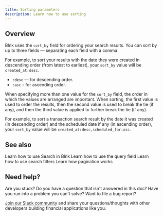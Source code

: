 ```yaml
---
title: Sorting parameters
description: Learn how to use sorting
---
```


## Overview

Blnk uses the `sort_by` field for ordering your search results. You can sort by up to three fields — separating each field with a comma.

For example, to sort your results with the date they were created in descending order (from latest to earliest), your `sort_by` value will be `created_at:desc`.

- `:desc` — for descending order.
- `:asc` - for ascending order.

When specifying more than one value for the `sort_by` field, the order in which the values are arranged are important. When sorting, the first value is used to order the results, then the second value is used to break the tie (if any), and then the third value is applied to further break the tie (if any). 

For example, to sort a transaction search result by the date it was created (in descending order) and the scheduled date if any (in ascending order), your `sort_by` value will be `created_at:desc,scheduled_for:asc`.

## See also

<CardGroup>
    <Card title="Get started with Search" href="overview" icon="book-open-cover">
        Learn how to use Search in Blnk
    </Card>
    <Card title="Query parameters" href="query-parameters" icon="book-open-cover">
        Learn how to use the query field
    </Card>
    <Card title="Sorting parameters" href="filtering-parameters" icon="book-open-cover">
        Learn how to use search filters
    </Card>
    <Card title="Pagination parameters" href="pagination-parameters" icon="book-open-cover">
        Learn how pagination works
    </Card>
</CardGroup>

## Need help?

Are you stuck? Do you have a question that isn't answered in this doc? Have you run into a problem you can't solve? Want to file a bug report?

[Join our Slack community](https://join.slack.com/t/blnk-ledger/shared_invite/zt-2fwdivkvm-zHW4F8lwtVsbIaPg~dyx9w) and share your questions/thoughts with other developers building financial applications like you.